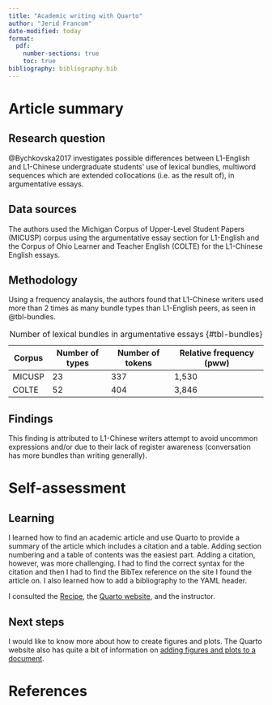 ```yaml
---
title: "Academic writing with Quarto"
author: "Jerid Francom"
date-modified: today
format:
  pdf:
    number-sections: true
    toc: true
bibliography: bibliography.bib
---
```


# Article summary

## Research question

@Bychkovska2017 investigates possible differences between L1-English and L1-Chinese undergraduate students' use of lexical bundles, multiword sequences which are extended collocations (i.e. as the result of), in argumentative essays.

## Data sources

The authors used the Michigan Corpus of Upper-Level Student Papers (MICUSP) corpus using the argumentative essay section for L1-English and the Corpus of Ohio Learner and Teacher English (COLTE) for the L1-Chinese English essays.

## Methodology

Using a frequency analaysis, the authors found that L1-Chinese writers used more than 2 times as many bundle types than L1-English peers, as seen in @tbl-bundles.

| Corpus | Number of types | Number of tokens | Relative frequency (pww) |
| ------ | --------------- | ---------------- | ------------------------ |
| MICUSP | 23              | 337              | 1,530                    |
| COLTE  | 52              | 404              | 3,846                    |

: Number of lexical bundles in argumentative essays {#tbl-bundles}

## Findings

This finding is attributed to L1-Chinese writers attempt to avoid uncommon expressions and/or due to their lack of register awareness (conversation has more bundles than writing generally).

# Self-assessment

## Learning

I learned how to find an academic article and use Quarto to provide a summary of the article which includes a citation and a table. Adding section numbering and a table of contents was the easiest part. Adding a citation, however, was more challenging. I had to find the correct syntax for the citation and then I had to find the BibTex reference on the site I found the article on. I also learned how to add a bibliography to the YAML header.

I consulted the [Recipe](https://qtalr.github.io/qtalrkit/articles/recipe-1.html), the [Quarto website](https://quarto.org/docs/authoring/footnotes-and-citations.html), and the instructor.

## Next steps

I would like to know more about how to create figures and plots. The Quarto website also has quite a bit of information on [adding figures and plots to a document](https://quarto.org/docs/authoring/figures.html).

# References {.unnumbered .unlisted}

